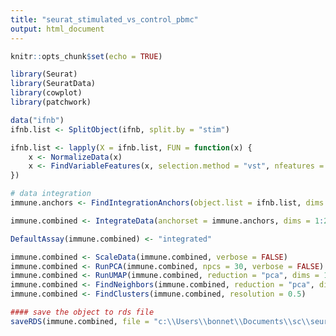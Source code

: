 ---
title: "seurat_stimulated_vs_control_pbmc"
output: html_document
---

```{r setup, include=FALSE}
knitr::opts_chunk$set(echo = TRUE)
```

```{r}
library(Seurat)
library(SeuratData)
library(cowplot)
library(patchwork)

data("ifnb")
ifnb.list <- SplitObject(ifnb, split.by = "stim")

ifnb.list <- lapply(X = ifnb.list, FUN = function(x) {
    x <- NormalizeData(x)
    x <- FindVariableFeatures(x, selection.method = "vst", nfeatures = 2000)
})

```


```{r}
# data integration
immune.anchors <- FindIntegrationAnchors(object.list = ifnb.list, dims = 1:20)
```

```{r}
immune.combined <- IntegrateData(anchorset = immune.anchors, dims = 1:20)
```


```{r}
DefaultAssay(immune.combined) <- "integrated"

immune.combined <- ScaleData(immune.combined, verbose = FALSE)
immune.combined <- RunPCA(immune.combined, npcs = 30, verbose = FALSE)
immune.combined <- RunUMAP(immune.combined, reduction = "pca", dims = 1:20)
immune.combined <- FindNeighbors(immune.combined, reduction = "pca", dims = 1:20)
immune.combined <- FindClusters(immune.combined, resolution = 0.5)
```

```{r}
#### save the object to rds file
saveRDS(immune.combined, file = "c:\\Users\\bonnet\\Documents\\sc\\seurat_immune_combined.rds")

```


